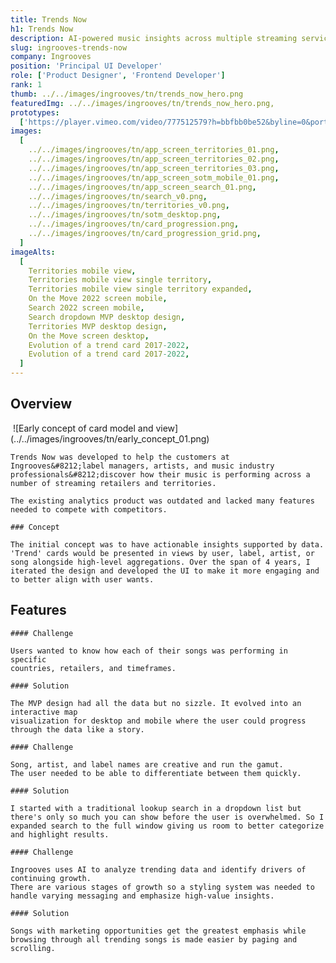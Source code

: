 ```yaml
---
title: Trends Now
h1: Trends Now
description: AI-powered music insights across multiple streaming services
slug: ingrooves-trends-now
company: Ingrooves
position: 'Principal UI Developer'
role: ['Product Designer', 'Frontend Developer']
rank: 1
thumb: ../../images/ingrooves/tn/trends_now_hero.png
featuredImg: ../../images/ingrooves/tn/trends_now_hero.png,
prototypes:
  ['https://player.vimeo.com/video/777512579?h=bbfbb0be52&byline=0&portrait=0']
images:
  [
    ../../images/ingrooves/tn/app_screen_territories_01.png,
    ../../images/ingrooves/tn/app_screen_territories_02.png,
    ../../images/ingrooves/tn/app_screen_territories_03.png,
    ../../images/ingrooves/tn/app_screen_sotm_mobile_01.png,
    ../../images/ingrooves/tn/app_screen_search_01.png,
    ../../images/ingrooves/tn/search_v0.png,
    ../../images/ingrooves/tn/territories_v0.png,
    ../../images/ingrooves/tn/sotm_desktop.png,
    ../../images/ingrooves/tn/card_progression.png,
    ../../images/ingrooves/tn/card_progression_grid.png,
  ]
imageAlts:
  [
    Territories mobile view,
    Territories mobile view single territory,
    Territories mobile view single territory expanded,
    On the Move 2022 screen mobile,
    Search 2022 screen mobile,
    Search dropdown MVP desktop design,
    Territories MVP desktop design,
    On the Move screen desktop,
    Evolution of a trend card 2017-2022,
    Evolution of a trend card 2017-2022,
  ]
---
```



## Overview

<Grid lgrows={2} lgcolumns={2} mdrows={3} mdcolumns={1} className="rows-auto cols-60-40 no-figure-margins no-row-gaps">
  <div className="gridarea-2">
    <Image
      caption="Early concept of card model and view"
      includeShadow
      showCaption
    >
      ![Early concept of card model and
      view](../../images/ingrooves/tn/early_concept_01.png)
    </Image>
  </div>

  <div className="gridarea-1">

    Trends Now was developed to help the customers at Ingrooves&#8212;label managers, artists, and music industry
    professionals&#8212;discover how their music is performing across a number of streaming retailers and territories.

    The existing analytics product was outdated and lacked many features needed to compete with competitors.

  </div>

</Grid>

<Concept id="progression">

    ### Concept

    The initial concept was to have actionable insights supported by data. 'Trend' cards would be presented in views by user, label, artist, or song alongside high-level aggregations. Over the span of 4 years, I iterated the design and developed the UI to make it more engaging and to better align with user wants.

</Concept>

## Features

<Territories id="territories">

    #### Challenge

    Users wanted to know how each of their songs was performing in specific
    countries, retailers, and timeframes.

    #### Solution

    The MVP design had all the data but no sizzle. It evolved into an interactive map
    visualization for desktop and mobile where the user could progress through the data like a story.

</Territories>

<Search id="search">

    #### Challenge

    Song, artist, and label names are creative and run the gamut.
    The user needed to be able to differentiate between them quickly.

    #### Solution

    I started with a traditional lookup search in a dropdown list but there's only so much you can show before the user is overwhelmed. So I expanded search to the full window giving us room to better categorize and highlight results.

</Search>

<OnTheMove id="sotm">

    #### Challenge

    Ingrooves uses AI to analyze trending data and identify drivers of continuing growth.
    There are various stages of growth so a styling system was needed to handle varying messaging and emphasize high-value insights.

    #### Solution

    Songs with marketing opportunities get the greatest emphasis while browsing through all trending songs is made easier by paging and scrolling.

</OnTheMove>
